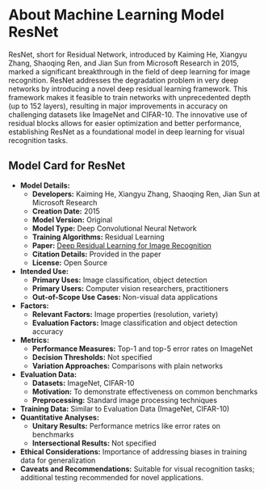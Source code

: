 # About Machine Learning Model ResNet

ResNet, short for Residual Network, introduced by Kaiming He, Xiangyu Zhang, Shaoqing Ren, and Jian Sun from Microsoft Research in 2015, marked a significant breakthrough in the field of deep learning for image recognition. ResNet addresses the degradation problem in very deep networks by introducing a novel deep residual learning framework. This framework makes it feasible to train networks with unprecedented depth (up to 152 layers), resulting in major improvements in accuracy on challenging datasets like ImageNet and CIFAR-10. The innovative use of residual blocks allows for easier optimization and better performance, establishing ResNet as a foundational model in deep learning for visual recognition tasks.

## Model Card for ResNet

- **Model Details:**
  - **Developers:** Kaiming He, Xiangyu Zhang, Shaoqing Ren, Jian Sun at Microsoft Research
  - **Creation Date:** 2015
  - **Model Version:** Original
  - **Model Type:** Deep Convolutional Neural Network
  - **Training Algorithms:** Residual Learning
  - **Paper:** [Deep Residual Learning for Image Recognition](https://arxiv.org/abs/1512.03385)
  - **Citation Details:** Provided in the paper
  - **License:** Open Source
- **Intended Use:**
  - **Primary Uses:** Image classification, object detection
  - **Primary Users:** Computer vision researchers, practitioners
  - **Out-of-Scope Use Cases:** Non-visual data applications
- **Factors:**
  - **Relevant Factors:** Image properties (resolution, variety)
  - **Evaluation Factors:** Image classification and object detection accuracy
- **Metrics:**
  - **Performance Measures:** Top-1 and top-5 error rates on ImageNet
  - **Decision Thresholds:** Not specified
  - **Variation Approaches:** Comparisons with plain networks
- **Evaluation Data:**
  - **Datasets:** ImageNet, CIFAR-10
  - **Motivation:** To demonstrate effectiveness on common benchmarks
  - **Preprocessing:** Standard image processing techniques
- **Training Data:** Similar to Evaluation Data (ImageNet, CIFAR-10)
- **Quantitative Analyses:**
  - **Unitary Results:** Performance metrics like error rates on benchmarks
  - **Intersectional Results:** Not specified
- **Ethical Considerations:** Importance of addressing biases in training data for generalization
- **Caveats and Recommendations:** Suitable for visual recognition tasks; additional testing recommended for novel applications.
